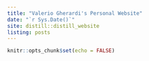 ```yaml
---
title: "Valerio Gherardi's Personal Website"
date: "`r Sys.Date()`"
site: distill::distill_website
listing: posts
---
```


```r
knitr::opts_chunk$set(echo = FALSE)
```



